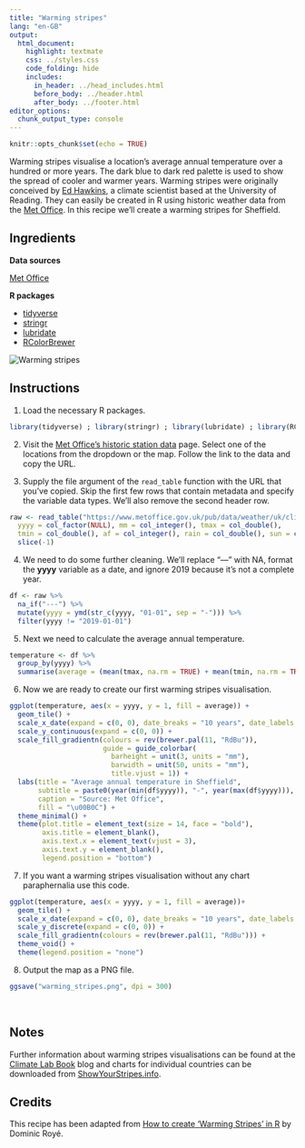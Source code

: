 ```yaml
---
title: "Warming stripes"
lang: "en-GB"
output:
  html_document:
    highlight: textmate
    css: ../styles.css
    code_folding: hide
    includes:
      in_header: ../head_includes.html
      before_body: ../header.html
      after_body: ../footer.html
editor_options: 
  chunk_output_type: console
---
```


```r
knitr::opts_chunk$set(echo = TRUE)
```

Warming stripes visualise a location's average annual temperature over a hundred or more years. The dark blue to dark red palette is used to show the spread of cooler and warmer years. Warming stripes were originally conceived by <a href="http://www.met.reading.ac.uk/~ed/" target="_blank">Ed Hawkins</a>, a climate scientist based at the University of Reading. They can easily be created in R using historic weather data from the <a href="https://www.metoffice.gov.uk/" target="_blank">Met Office</a>. In this recipe we'll create a warming stripes for Sheffield.

## Ingredients
<div class = "row">
<div class = "col-md-4">
<strong>Data sources</strong>
<p><a href="https://www.metoffice.gov.uk/research/climate/maps-and-data/historic-station-data" target="_blank">Met Office</a></p>
</div>

<div class = "col-md-4">
<strong>R packages</strong>
<ul>
  <li><a href="https://cran.r-project.org/web/packages/tidyverse/index.html" target="_blank">tidyverse</a></li>
    <li><a href="https://cran.r-project.org/web/packages/stringr/index.html" target="_blank">stringr</a></li>
  <li><a href="https://cran.r-project.org/web/packages/lubridate/index.html" target="_blank">lubridate</a></li>
  <li><a href="https://cran.r-project.org/web/packages/RColorBrewer/index.html" target="_blank">RColorBrewer</a></li>
</ul>
</div>

<div class = "col-md-4 screenshot">
<img src="img/warming_stripes.png" alt="Warming stripes">
</div>
</div>

## Instructions

1. Load the necessary R packages.
```r
library(tidyverse) ; library(stringr) ; library(lubridate) ; library(RColorBrewer)
```

2. Visit the <a href="https://www.metoffice.gov.uk/research/climate/maps-and-data/historic-station-data" target="_blank">Met Office's historic station data</a> page. Select one of the locations from the dropdown or the map. Follow the link to the data and copy the URL.

3. Supply the file argument of the `read_table` function with the URL that you've copied. Skip the first few rows that contain metadata and specify the variable data types. We'll also remove the second header row.

```r
raw <- read_table("https://www.metoffice.gov.uk/pub/data/weather/uk/climate/stationdata/sheffielddata.txt", col_names = TRUE, skip = 5, col_types = cols(
  yyyy = col_factor(NULL), mm = col_integer(), tmax = col_double(), 
  tmin = col_double(), af = col_integer(), rain = col_double(), sun = col_double())) %>% 
  slice(-1)
```

4. We need to do some further cleaning. We'll replace "---" with NA, format the **yyyy** variable as a date, and ignore 2019 because it's not a complete year. 
```r
df <- raw %>%
  na_if("---") %>%
  mutate(yyyy = ymd(str_c(yyyy, "01-01", sep = "-"))) %>%
  filter(yyyy != "2019-01-01")
```

5. Next we need to calculate the average annual temperature.
```r
temperature <- df %>% 
  group_by(yyyy) %>% 
  summarise(average = (mean(tmax, na.rm = TRUE) + mean(tmin, na.rm = TRUE)) / 2)
```

6. Now we are ready to create our first warming stripes visualisation.
```r
ggplot(temperature, aes(x = yyyy, y = 1, fill = average)) +
  geom_tile() +
  scale_x_date(expand = c(0, 0), date_breaks = "10 years", date_labels = "%Y") +
  scale_y_continuous(expand = c(0, 0)) +
  scale_fill_gradientn(colours = rev(brewer.pal(11, "RdBu")),
                       guide = guide_colorbar(
                         barheight = unit(3, units = "mm"),
                         barwidth = unit(50, units = "mm"),
                         title.vjust = 1)) +
  labs(title = "Average annual temperature in Sheffield",
       subtitle = paste0(year(min(df$yyyy)), "-", year(max(df$yyyy))),
       caption = "Source: Met Office",
       fill = "\u00B0C") +
  theme_minimal() +
  theme(plot.title = element_text(size = 14, face = "bold"),
        axis.title = element_blank(),
        axis.text.x = element_text(vjust = 3),
        axis.text.y = element_blank(),
        legend.position = "bottom")
```

7. If you want a warming stripes visualisation without any chart paraphernalia use this code.
```r
ggplot(temperature, aes(x = yyyy, y = 1, fill = average))+
  geom_tile() +
  scale_x_date(expand = c(0, 0), date_breaks = "10 years", date_labels = "%Y") +
  scale_y_discrete(expand = c(0, 0)) +
  scale_fill_gradientn(colours = rev(brewer.pal(11, "RdBu"))) +
  theme_void() +
  theme(legend.position = "none")
```

8. Output the map as a PNG file.
```r
ggsave("warming_stripes.png", dpi = 300)
```
<br />

## Notes
Further information about warming stripes visualisations can be found at the <a href="http://www.climate-lab-book.ac.uk/2018/warming-stripes/" target="_blank">Climate Lab Book</a> blog and charts for individual countries can be downloaded from <a href="https://showyourstripes.info" target="_blank">ShowYourStripes.info</a>.

## Credits
This recipe has been adapted from <a href="https://dominicroye.github.io/en/2018/how-to-create-warming-stripes-in-r" target="_blank">How to create 'Warming Stripes' in R</a> by Dominic Royé.
<br /><br />
